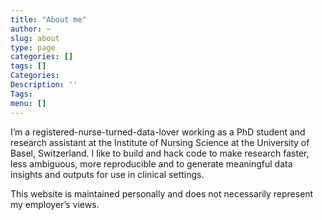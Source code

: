 ```yaml
---
title: "About me"
author: ~
slug: about
type: page
categories: []
tags: []
Categories:
Description: ''
Tags:
menu: []
---
```


I'm a registered-nurse-turned-data-lover working as a PhD student and 
research assistant at the Institute of Nursing Science
at the University of Basel, Switzerland. I like to build and hack code 
to make research faster, less ambiguous, more reproducible and to
generate meaningful data insights and outputs for use in clinical settings.  

This website is maintained personally and does not necessarily represent my employer's views. 



 
 


